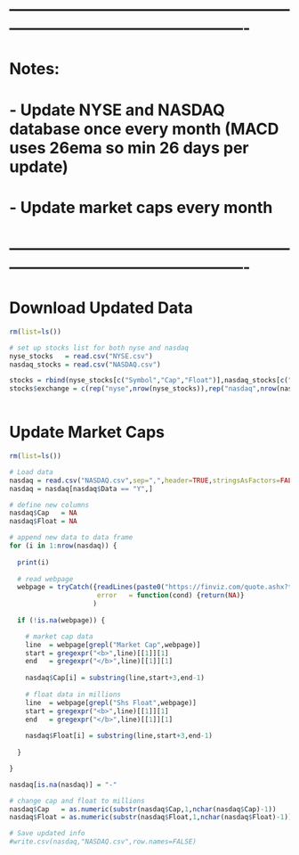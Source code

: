 
# ----------------------------------------------------------------------------------------------------
# Notes:
# - Update NYSE and NASDAQ database once every month (MACD uses 26ema so min 26 days per update)
# - Update market caps every month
# ----------------------------------------------------------------------------------------------------

# Download Updated Data
```r
rm(list=ls())

# set up stocks list for both nyse and nasdaq
nyse_stocks   = read.csv("NYSE.csv")
nasdaq_stocks = read.csv("NASDAQ.csv")

stocks = rbind(nyse_stocks[c("Symbol","Cap","Float")],nasdaq_stocks[c("Symbol","Cap","Float")])
stocks$exchange = c(rep("nyse",nrow(nyse_stocks)),rep("nasdaq",nrow(nasdaq_stocks)))



```

# Update Market Caps
```r
rm(list=ls())

# Load data
nasdaq = read.csv("NASDAQ.csv",sep=",",header=TRUE,stringsAsFactors=FALSE) # NASDAQ.csv NYSE.csv
nasdaq = nasdaq[nasdaq$Data == "Y",]

# define new columns
nasdaq$Cap   = NA
nasdaq$Float = NA

# append new data to data frame
for (i in 1:nrow(nasdaq)) {
  
  print(i)
  
  # read webpage
  webpage = tryCatch({readLines(paste0("https://finviz.com/quote.ashx?t=",nasdaq$Symbol[i]))},
                      error   = function(cond) {return(NA)}
                     )
  
  if (!is.na(webpage)) {

    # market cap data
    line  = webpage[grepl("Market Cap",webpage)]
    start = gregexpr("<b>",line)[[1]][1]
    end   = gregexpr("</b>",line)[[1]][1]
    
    nasdaq$Cap[i] = substring(line,start+3,end-1)
    
    # float data in millions
    line  = webpage[grepl("Shs Float",webpage)]
    start = gregexpr("<b>",line)[[1]][1]
    end   = gregexpr("</b>",line)[[1]][1]
    
    nasdaq$Float[i] = substring(line,start+3,end-1)
    
  }

}

nasdaq[is.na(nasdaq)] = "-"

# change cap and float to millions
nasdaq$Cap   = as.numeric(substr(nasdaq$Cap,1,nchar(nasdaq$Cap)-1))     * ifelse(grepl("M",nasdaq$Cap),1,1000)
nasdaq$Float = as.numeric(substr(nasdaq$Float,1,nchar(nasdaq$Float)-1)) * ifelse(grepl("M",nasdaq$Float),1,1000)

# Save updated info
#write.csv(nasdaq,"NASDAQ.csv",row.names=FALSE)
```